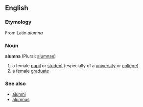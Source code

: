 ==English==
===Etymology===
From Latin ''alumna''

===Noun===
'''alumna''' (Plural: [[alumnae]])

# a female [[pupil]] or [[student]] (especially of a [[university]] or [[college]])
# a female [[graduate]]

===See also===
*[[alumni]]
*[[alumnus]]